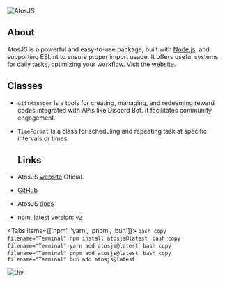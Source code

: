 
![AtosJS](../public/atos.png)

## About
AtosJS is a powerful and easy-to-use package, built with [Node.js](https://nodejs.org/), and supporting ESLint to ensure proper import usage. It offers useful systems for daily tasks, optimizing your workflow. Visit the [website](https://atos.js.org/).

## Classes
- `GiftManager` Is a tools for creating, managing, and redeeming reward codes  integrated with APIs like Discord Bot. It facilitates community engagement.
- `TimeFormat` Is a class for scheduling and repeating task at specific intervals or times.

  ## Links
- AtosJS [website](https://atos.js.org/) Oficial.
- [GitHub](https://github.com/yeyTaken/atosjs)
- AtosJS [docs](https://atos.js.org/docs)
- [npm](https://www.npmjs.com/package/atosjs), latest version: `v2`


<Tabs items={['npm', 'yarn', 'pnpm', 'bun']}>
  <Tab>
    ```bash copy filename="Terminal"
    npm install atosjs@latest
    ```
  </Tab>
  <Tab>
    ```bash copy filename="Terminal"
    yarn add atosjs@latest
    ```
  </Tab>
  <Tab>
    ```bash copy filename="Terminal"
    pnpm add atosjs@latest
    ```
  </Tab>
  <Tab>
    ```bash copy filename="Terminal"
    bun add atosjs@latest
    ```
  </Tab>
</Tabs>

![Div](https://raw.githubusercontent.com/catppuccin/catppuccin/main/assets/footers/gray0_ctp_on_line.svg?sanitize=true)